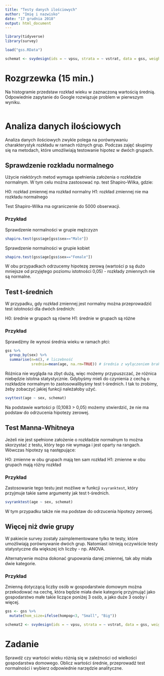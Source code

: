 ```yaml
---
title: "Testy danych ilościowych"
author: "Imię i nazwisko"
date: "17 grudnia 2018"
output: html_document
---
```


```r
library(tidyverse)
library(survey)

load("gss.RData")

schemat <- svydesign(ids = ~ vpsu, strata = ~ vstrat, data = gss, weights = ~ wtssall, nest = TRUE)  

```

# Rozgrzewka (15 min.)

Na histogramie przedstaw rozkład wieku w zaznaczoną wartością średnią. Odpowiednie zapytanie do Google rozwiązuje problem w pierwszym wyniku.

```r

```


# Analiza danych ilościowych

Analiza danych ilościowych zwykle polega na porównywaniu charakterystyk rozkładu w ramach różnych grup. Podczas zajęć skupimy się na metodach, które umożliwiają testowanie hipotez w dwóch grupach.

## Sprawdzenie rozkładu normalnego

Użycie niektórych metod wymaga spełnienia założenia o rozkładzie normalnym. W tym celu można zastosować np. test Shapiro-Wilka, gdzie:

H0: rozkład zmiennej ma rozkład normalny
H1: rozkład zmiennej nie ma rozkładu normalnego

Test Shapiro-Wilka ma ograniczenie do 5000 obserwacji.

### Przykład

Sprawdzenie normalności w grupie mężczyzn

```r
shapiro.test(gss$age[gss$sex=="Male"])
```

Sprawdzenie normalności w grupie kobiet

```r
shapiro.test(gss$age[gss$sex=="Female"])
```

W obu przypadkach odrzucemy hipotezę zerową (wartości p są dużo mniejsze od przyjętego poziomu istotności 0,05) - rozkłady zmiennych nie są normalne. 

## Test t-średnich

W przypadku, gdy rozkład zmiennej jest normalny można przeprowadzić test istotności dla dwóch średnich:

H0: średnie w grupach są równe
H1: średnie w grupach są różne

### Przykład

Sprawdźmy ile wynosi średnia wieku w ramach płci:

```r
gss %>%
  group_by(sex) %>%
  summarise(n=n(), # liczebność
            srednia=mean(age, na.rm=TRUE)) # średnia z wyłączeniem braków danych
```

Różnica nie wygląda na zbyt dużą, więc możemy przypuszczać, że różnica niebędzie istotna statystycznie. Gdybyśmy mieli do czynienia z cechą o rozkładzie normalnym to zastosowalibyśmy test t-średnich. I tak to zrobimy, żeby zobaczyć jakiej funkcji należałoby użyć.

```r
svyttest(age ~ sex, schemat)
```

Na podstawie wartości p (0,1083 > 0,05) możemy stwierdzić, że nie ma podstaw do odrzucenia hipotezy zerowej.

## Test Manna-Whitneya

Jeżeli nie jest spełnione założenie o rozkładzie normalnym to można skorzystać z testu, który tego nie wymaga i jest oparty na rangach. Wówczas hipotezy są następujące:

H0: zmienne w obu grupach mają ten sam rozkład
H1: zmienne w obu grupach mają różny rozkład

### Przykład

Zastosowanie tego testu jest możliwe w funkcji `svyranktest`, który przyjmuje takie same argumenty jak test t-średnich.

```r
svyranktest(age ~ sex, schemat)
```

W tym przypadku także nie ma podstaw do odrzucenia hipotezy zerowej.

## Więcej niż dwie grupy

W pakiecie survey zostały zaimplementowane tylko te testy, które umożliwiają porównywanie dwóch grup. Natomiast istnieją oczywiście testy statystyczne dla większej ich liczby - np. ANOVA.

Alternatywnie można dokonać grupowania danej zmiennej, tak aby miała dwie kategorie.

### Przykład

Zmienną dotyczącą liczby osób w gospodarstwie domowym można przekodować na cechę, która będzie miała dwie kategorię przyjmująć jako gospodarstwo małe takie liczące poniżej 3 osób, a jako duże 3 osoby i więcej. 

```r
gss <- gss %>%
  mutate(hom_size=ifelse(hompop<3, "Small", "Big"))

schemat2 <- svydesign(ids = ~ vpsu, strata = ~ vstrat, data = gss, weights = ~ wtssall, nest = TRUE)  
```

# Zadanie

Sprawdź czy wartości wieku różnią się w zależności od wielkości gospodarstwa domowego. Oblicz wartości średnie, przeprowadź test normalności i wybierz odpowiednie narzędzie analityczne.